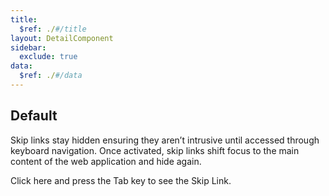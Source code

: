 ```yaml
---
title:
  $ref: ./#/title
layout: DetailComponent
sidebar:
  exclude: true
data:
  $ref: ./#/data
---
```


<LivePreviewControls>

<LivePreview componentName="skip-link" exampleName="Default">

## Default

Skip links stay hidden ensuring they aren’t intrusive until accessed through keyboard navigation. Once activated, skip links shift focus to the main content of the web application and hide again.

Click here and press the Tab key to see the Skip Link.

</LivePreview>
</LivePreviewControls>
